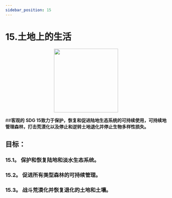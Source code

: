 ```yaml
---
sidebar_position: 15
---
```

# 15.土地上的生活
<p align="center"><img src="https://www.un.org/sustainabledevelopment/wp-content/uploads/2019/08/E-Goal-15-1024x1024.png" width="200" height="200"/></p>

##**客观的**
**SDG 15致力于保护，恢复和促进陆地生态系统的可持续使用，可持续地管理森林，打击荒漠化以及停止和逆转土地退化并停止生物多样性损失。**

## 目标： 
    
 ### 15.1。 保护和恢复陆地和淡水生态系统。 

 ### 15.2。 促进所有类型森林的可持续管理。 

 ### 15.3。 战斗荒漠化并恢复退化的土地和土壤。